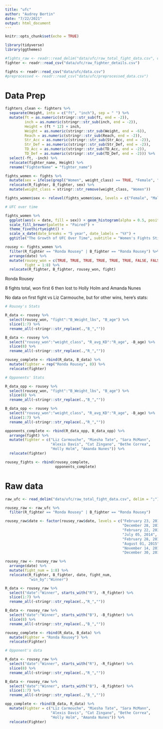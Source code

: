 ```yaml
---
title: "ufc"
author: "Audrey Bertin"
date: "7/22/2021"
output: html_document
---
```


```r
knitr::opts_chunk$set(echo = TRUE)

library(tidyverse)
library(ggthemes)
```

```r
#fights_raw <- readr::read_delim("data/ufc/raw_total_fight_data.csv", delim = ";")
fighter <- readr::read_csv("data/ufc/raw_fighter_details.csv")

fights <- readr::read_csv("data/ufc/data.csv")
#preprocessed <- readr::read_csv("data/ufc/preprocessed_data.csv")
```

# Data Prep

```r
fighters_clean <- fighters %>%
  separate(Height, into = c("ft", "inch"), sep = " ") %>%
  mutate(ft = as.numeric(stringr::str_sub(ft, end = -2)),
         inch = as.numeric(stringr::str_sub(inch, end = -2)),
         Height = (ft * 12) + inch,
         Weight = as.numeric(stringr::str_sub(Weight, end = -6)),
         Reach = as.numeric(stringr::str_sub(Reach, end = -2)),
         Str_Acc = as.numeric(stringr::str_sub(Str_Acc, end = -2)),
         Str_Def = as.numeric(stringr::str_sub(Str_Def, end = -2)),
         TD_Acc = as.numeric(stringr::str_sub(TD_Acc, end = -2)),
         TD_Def = as.numeric(stringr::str_sub(TD_Def, end = -2))) %>%
  select(-ft, -inch) %>%
  relocate(fighter_name, Height) %>%
  rename("FighterName" = "fighter_name")


```


```r
fights_women <- fights %>%
  mutate(sex = ifelse(grepl("Women", weight_class) == TRUE, "Female", "Male")) %>%
  relocate(R_fighter, B_fighter, sex) %>%
  mutate(weight_class = stringr::str_remove(weight_class, "Women"))
```


```r
fights_women$sex <- relevel(fights_women$sex, levels = c("Female", "Male"))

# UFC over time

fights_women %>%
  ggplot(aes(x = date, fill = sex)) + geom_histogram(alpha = 0.5, position = "identity") +
  scale_fill_brewer(palette = "Paired") +
  theme_fivethirtyeight() +
  scale_x_date(date_breaks = "5 year", date_labels = "%Y") +
  ggtitle("The Growth of UFC Over Time", subtitle = "Women's Fights Still Trail Far Behind Men's, But Have Increased Significantly In Recent Years")
```


```r
rousey <- fights_women %>%
  filter(R_fighter == "Ronda Rousey" | B_fighter == "Ronda Rousey") %>%
  arrange(date) %>%
  mutate(rousey_won = c(TRUE, TRUE, TRUE, TRUE, TRUE, TRUE, FALSE, FALSE),
         fight = 1:8) %>%
  relocate(R_fighter, B_fighter, rousey_won, fight)

```


Ronda Rousey

8 fights total, won first 6 then lost to Holly Holm and Amanda Nunes

No data on first fight vs Liz Carmouche, but for other wins, here's stats:

```r
# Rousey's Stats

R_data <- rousey %>%
  select(rousey_won, "fight":"B_Weight_lbs", "B_age") %>%
  slice(1:7) %>%
  rename_all(~stringr::str_replace(.,"B_",""))

B_data <- rousey %>%
  select("rousey_won":"weight_class", "R_avg_KD":"R_age", -B_age) %>%
  slice(8) %>%
  rename_all(~stringr::str_replace(.,"R_",""))

rousey_complete <- rbind(R_data, B_data) %>%
  mutate(fighter = rep("Ronda Rousey", 8)) %>%
  relocate(fighter)

# Opponents' Stats

R_data_opp <- rousey %>%
  select(rousey_won, "fight":"B_Weight_lbs", "B_age") %>%
  slice(8) %>%
  rename_all(~stringr::str_replace(.,"B_",""))

B_data_opp <- rousey %>%
  select("rousey_won":"weight_class", "R_avg_KD":"R_age", -B_age) %>%
  slice(1:7) %>%
  rename_all(~stringr::str_replace(.,"R_",""))

opponents_complete <- rbind(R_data_opp, B_data_opp) %>%
  arrange(fight) %>%
  mutate(fighter = c("Liz Carmouche", "Miesha Tate", "Sara McMann",
                     "Alexis Davis", "Cat Zingano", "Bethe Correa",
                     "Holly Holm", "Amanda Nunes")) %>%
  relocate(fighter)
```

```r
rousey_fights <- rbind(rousey_complete,
                       opponents_complete)
```

# Raw data

```r
raw_ufc <- read_delim("data/ufc/raw_total_fight_data.csv", delim = ";")
```

```r
rousey_raw <- raw_ufc %>% 
  filter(R_fighter == "Ronda Rousey" | B_fighter == "Ronda Rousey")
```

```r
rousey_raw$date <- factor(rousey_raw$date, levels = c("February 23, 2013",
                                                      "December 28, 2013",
                                                      "February 22, 2014",
                                                      "July 05, 2014",
                                                      "February 28, 2015",
                                                      "August 01, 2015",
                                                      "November 14, 2015",
                                                      "December 30, 2016"))

rousey_raw <- rousey_raw %>%
  arrange(date) %>%
  mutate(fight_num = 1:8) %>%
  relocate(R_fighter, B_fighter, date, fight_num,
           "win_by":"Winner")

R_data <- rousey_raw %>%
  select("date":"Winner", starts_with("R"), -R_fighter) %>%
  slice(1:7) %>%
  rename_all(~stringr::str_replace(.,"R_",""))

B_data <- rousey_raw %>%
  select("date":"Winner", starts_with("B"), -B_fighter) %>%
  slice(8) %>%
  rename_all(~stringr::str_replace(.,"B_",""))

rousey_complete <- rbind(R_data, B_data) %>%
  mutate(Fighter = "Ronda Rousey") %>%
  relocate(Fighter)

# Opponent's data

R_data <- rousey_raw %>%
  select("date":"Winner", starts_with("R"), -R_fighter) %>%
  slice(8) %>%
  rename_all(~stringr::str_replace(.,"R_",""))

B_data <- rousey_raw %>%
  select("date":"Winner", starts_with("B"), -B_fighter) %>%
  slice(1:7) %>%
  rename_all(~stringr::str_replace(.,"B_",""))

opp_complete <- rbind(B_data, R_data) %>%
  mutate(Fighter = c("Liz Carmouche", "Miesha Tate", "Sara McMann",
                     "Alexis Davis", "Cat Zingano", "Bethe Correa",
                     "Holly Holm", "Amanda Nunes")) %>%
  relocate(Fighter)





```

